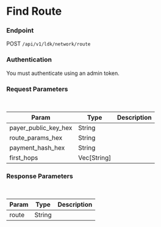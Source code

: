 # Find Route



### Endpoint

POST `/api/v1/ldk/network/route`

### Authentication

You must authenticate using an admin token.


### Request Parameters

<br/>

| Param | Type | Description |
| ----- | ---- | ----------- |
| payer_public_key_hex | String | |
| route_params_hex | String | |
| payment_hash_hex | String | |
| first_hops | Vec[String] | |


### Response Parameters

<br />

| Param | Type | Description |
| ----- | ---- | ----------- |
| route | String | |

